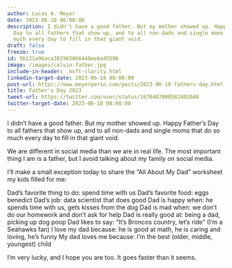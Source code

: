 ```yaml
---
author: Lucas A. Meyer
date: 2023-06-18 06:00:00
description: I didn't have a good father. But my mother showed up. Happy Father's
  Day to all fathers that show up, and to all non-dads and single moms that do so
  much every day to fill in that giant void.
draft: false
freeze: true
id: 5b121a96aca382965066448ee6a45596
image: /images/calvin-father.jpg
include-in-header: _msft-clarity.html
linkedin-target-date: 2023-06-18 08:00:00
post-url: https://www.meyerperin.com/posts/2023-06-18-fathers-day.html
title: Father's Day 2023
tweet-url: https://twitter.com/user/status/1670487800582402048
twitter-target-date: 2023-06-18 08:00:00
---
```

I didn't have a good father. But my mother showed up. Happy Father's Day to all fathers that show up, and to all non-dads and single moms that do so much every day to fill in that giant void.

We are different in social media than we are in real life. The most important thing I am is a father, but I avoid talking about my family on social media. 

I'll make a small exception today to share the "All About My Dad" worksheet my kids filled for me:

Dad's favorite thing to do: spend time with us
Dad's favorite food: eggs benedict
Dad's job: data scientist that does good 
Dad is happy when: he spends time with us, gets kisses from the dog
Dad is mad when: we don't do our homework and don't ask for help
Dad is really good at: being a dad, picking up dog poop
Dad likes to say: "It's Broncos country, let's ride" (I'm a Seahawks fan)
I love my dad because: he is good at math, he is caring and loving, he's funny
My dad loves me because: I'm the best (older, middle, youngest) child

I'm very lucky, and I hope you are too. It goes faster than it seems.